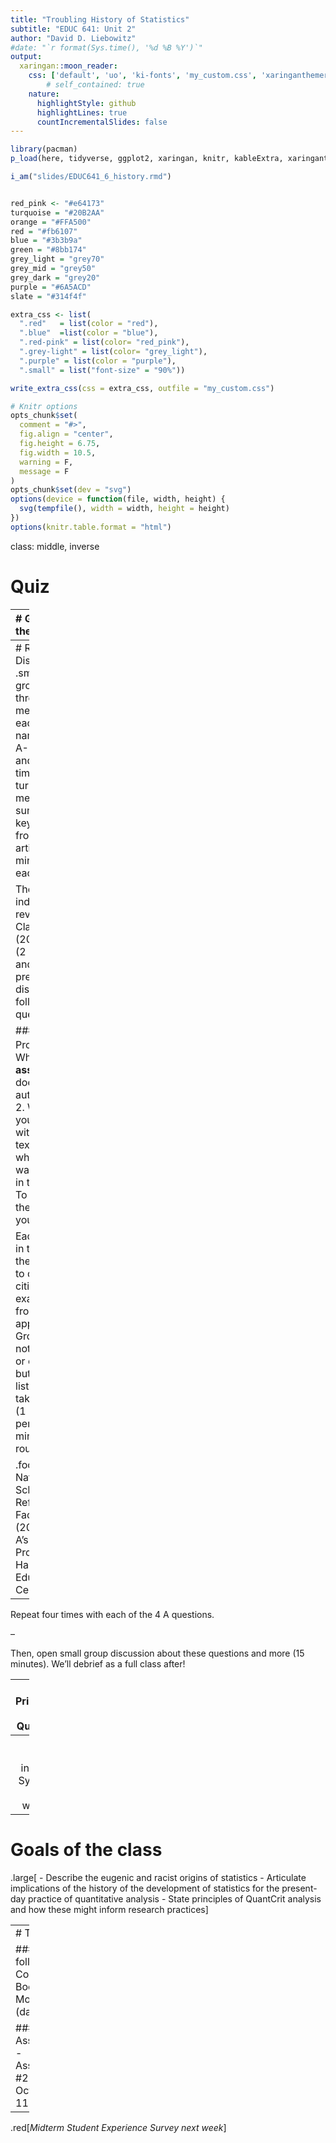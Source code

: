 ```yaml
---
title: "Troubling History of Statistics"
subtitle: "EDUC 641: Unit 2"
author: "David D. Liebowitz"
#date: "`r format(Sys.time(), '%d %B %Y')`"
output:
  xaringan::moon_reader:
    css: ['default', 'uo', 'ki-fonts', 'my_custom.css', 'xaringanthemer.css']
        # self_contained: true
    nature:
      highlightStyle: github
      highlightLines: true
      countIncrementalSlides: false
---
```

```R
library(pacman)
p_load(here, tidyverse, ggplot2, xaringan, knitr, kableExtra, xaringanthemer)

i_am("slides/EDUC641_6_history.rmd")


red_pink <- "#e64173"
turquoise = "#20B2AA"
orange = "#FFA500"
red = "#fb6107"
blue = "#3b3b9a"
green = "#8bb174"
grey_light = "grey70"
grey_mid = "grey50"
grey_dark = "grey20"
purple = "#6A5ACD"
slate = "#314f4f"

extra_css <- list(
  ".red"   = list(color = "red"),
  ".blue"  =list(color = "blue"),
  ".red-pink" = list(color= "red_pink"),
  ".grey-light" = list(color= "grey_light"),
  ".purple" = list(color = "purple"),
  ".small" = list("font-size" = "90%"))

write_extra_css(css = extra_css, outfile = "my_custom.css")

# Knitr options
opts_chunk$set(
  comment = "#>",
  fig.align = "center",
  fig.height = 6.75,
  fig.width = 10.5,
  warning = F,
  message = F
)
opts_chunk$set(dev = "svg")
options(device = function(file, width, height) {
  svg(tempfile(), width = width, height = height)
})
options(knitr.table.format = "html")

```
class: middle, inverse

# Quiz

---
# Goals of the class

.large[
- Describe the eugenic and racist origins of statistics
- Articulate implications of the history of the development of statistics for the present-day practice of quantitative analysis
- State principles of QuantCrit analysis and how these might inform research practices
]
---
# Reading Discussion
.small[
Form groups of three with one member from each last name band: A-H, I-P, Q-Z and assign a timekeeper. In turn, each member summarizes key points from "their" article (2 minutes each).
]

Then, independently review the Clayton (2000) article (2 minutes) and be prepared to discuss the following questions:

### Four "A"s Protocol<sup>1</sup>:
1. What **assumptions** does the author hold?
2. What do you **agree** with in the text?
3. With what do you want to **argue** in the text?
4. To what does the text make you **aspire**?

Each person in turn states their answer to question 1, citing examples from text as appropriate. Group does not respond or comment, but actively listens and takes notes. (1 minute per person, 3 minutes per round).


.footnote[[1] National School Reform Faculty. (2015). Four A's Text Protocol. Harmony Education Center.]

--
Repeat four times with each of the 4 A questions.

--

Then, open small group discussion about these questions and more (15 minutes). We'll debrief as a full class after!

---
# Principles of QuantCrit

The core (evolving) principles of Quantitative Critical Race Theory:<sup>1, 2</sup>
1. Centrality of racism in all social processes
  + Positionality statement
  + Asset orientation
2. Numbers are not neutral
  + Choose who is included (and not) carefully
  + Model selection
3. Categories are neither "natural" nor given; for race, read racism
  + Informed categories
4. Data cannot "speak for itself"
  + Contextualize results
5. Social justice/equity orientation
  + How do results work towards disrupting inequity?
  + Data rights

.footnote[[1] Gillborn, D., Warmington, P. & Demack, S. (2018). QuantCrit: education, policy, "Big Data" and
principles for a critical race theory of statistics, *Race Ethnicity and Education, 21*(2), 158-179. [2] Castillo, W. & Gillborn, D. (2022). How to "QuantCrit": Practices and questions for education data researchers and users. (EdWorkingPapers: 22-546). Retrieved from Annenberg Institute at Brown University.]

---
class: middle, inverse
# Synthesis and wrap-up

---
# Goals of the class

.large[
- Describe the eugenic and racist origins of statistics
- Articulate implications of the history of the development of statistics for the present-day practice of quantitative analysis
- State principles of QuantCrit analysis and how these might inform research practices
]

---
# To-Dos

### Optional follow-up
- Complete R Bootcamp Module 8 (dataframes)

### Assignments
- Assignment #2 Due October 19, 11:59pm

--

.red[*Midterm Student Experience Survey next week*]

